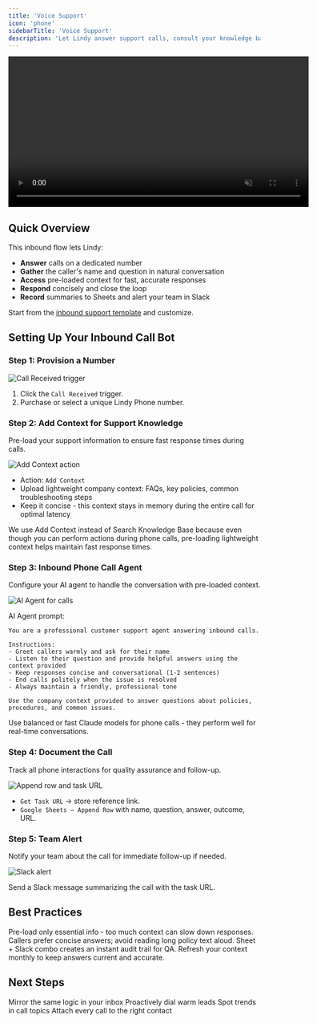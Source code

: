 ```yaml
---
title: 'Voice Support'
icon: 'phone'
sidebarTitle: 'Voice Support'
description: 'Let Lindy answer support calls, consult your knowledge base, and log every interaction.'
---
```


<div style={{ display: 'flex', justifyContent: 'center', margin: '2rem 0' }}>
  <div className="video-card">
    <video
      src="https://lindyfiles.nyc3.cdn.digitaloceanspaces.com/triggers.mp4"
      width="600"
      autoPlay
      muted
      loop
      playsInline
      style={{ display: 'block', width: '100%', borderRadius: '16px' }}
    />
  </div>
</div>

## Quick Overview

This inbound flow lets Lindy:

- **Answer** calls on a dedicated number  
- **Gather** the caller's name and question in natural conversation  
- **Access** pre-loaded context for fast, accurate responses  
- **Respond** concisely and close the loop  
- **Record** summaries to Sheets and alert your team in Slack  

Start from the [inbound support template](https://chat.lindy.ai/home/?templateId=6875ad458aeebd9c66a8b3b5) and customize.

## Setting Up Your Inbound Call Bot

### Step 1: Provision a Number

<Frame>
  <img src="/lindy-brand-assets/voice-support-trigger.png" alt="Call Received trigger" />
</Frame>

1. Click the `Call Received` trigger.  
2. Purchase or select a unique Lindy Phone number.

### Step 2: Add Context for Support Knowledge

Pre-load your support information to ensure fast response times during calls.

<Frame>
  <img src="/lindy-brand-assets/voice-support-context.png" alt="Add Context action" />
</Frame>

- Action: `Add Context`
- Upload lightweight company context: FAQs, key policies, common troubleshooting steps
- Keep it concise - this context stays in memory during the entire call for optimal latency

<Tip>
We use Add Context instead of Search Knowledge Base because even though you can perform actions during phone calls, pre-loading lightweight context helps maintain fast response times.
</Tip>

### Step 3: Inbound Phone Call Agent

Configure your AI agent to handle the conversation with pre-loaded context.

<Frame>
  <img src="/lindy-brand-assets/voice-support-agent.png" alt="AI Agent for calls" />
</Frame>

AI Agent prompt:

```
You are a professional customer support agent answering inbound calls.

Instructions:
- Greet callers warmly and ask for their name
- Listen to their question and provide helpful answers using the context provided
- Keep responses concise and conversational (1-2 sentences)
- End calls politely when the issue is resolved
- Always maintain a friendly, professional tone

Use the company context provided to answer questions about policies, procedures, and common issues.
```

<Tip> 
Use balanced or fast Claude models for phone calls - they perform well for real-time conversations.
</Tip> 

### Step 4: Document the Call

Track all phone interactions for quality assurance and follow-up.

<Frame>
  <img src="/lindy-brand-assets/voice-support-log.png" alt="Append row and task URL" />
</Frame>

- `Get Task URL` → store reference link.  
- `Google Sheets – Append Row` with name, question, answer, outcome, URL.

### Step 5: Team Alert

Notify your team about the call for immediate follow-up if needed.

<Frame>
  <img src="/lindy-brand-assets/voice-support-alert.png" alt="Slack alert" />
</Frame>

Send a Slack message summarizing the call with the task URL.

## Best Practices

<AccordionGroup>
  <Accordion title="Keep Context Lightweight">
    Pre-load only essential info - too much context can slow down responses.
  </Accordion>
  
  <Accordion title="Keep Replies Short">
    Callers prefer concise answers; avoid reading long policy text aloud.
  </Accordion>
  
  <Accordion title="Log Everything">
    Sheet + Slack combo creates an instant audit trail for QA.
  </Accordion>
  
  <Accordion title="Update Context Regularly">
    Refresh your context monthly to keep answers current and accurate.
  </Accordion>
</AccordionGroup>

## Next Steps

<CardGroup cols={2}>
  <Card title="Smart Support Email" href="/tutorials/smart-support" icon="life-ring">
    Mirror the same logic in your inbox
  </Card>
  <Card title="Outbound Call Bot" href="/tutorials/outbound-calling" icon="paper-plane">
    Proactively dial warm leads
  </Card>
  <Card title="Support Insights" href="/tutorials/support-insights" icon="chart-line">
    Spot trends in call topics
  </Card>
  <Card title="CRM Auto-Log" href="/tutorials/crm-auto-log" icon="database">
    Attach every call to the right contact
  </Card>
</CardGroup>